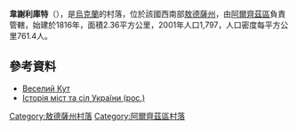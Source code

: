 {{coord|46|2|57|N|29|17|20|E|scale:30000|display=title}}

'''韋謝利庫特'''（{{lang-uk|Веселий Кут}}），是[[烏克蘭|烏克蘭]]的村落，位於該國西南部[[敖德薩州|敖德薩州]]，由[[阿爾齊茲區|阿爾齊茲區]]負責管轄，始建於1816年，面積2.36平方公里，2001年人口1,797，人口密度每平方公里761.4人。

==參考資料==
* [http://gska2.rada.gov.ua/pls/z7502/A005?rdat1=12.09.2007&rf7571=23588 Веселий Кут]{{dead link|date=2018年5月 |bot=InternetArchiveBot |fix-attempted=yes }}
* [https://web.archive.org/web/20130102070312/http://www.igsu.org.ua/Odesskaja.obl/Arcizskij.rajon/Veselyj_Kut.html Історія міст та сіл України (рос.)]

{{DEFAULTSORT:Веселий Кут}}
[[Category:敖德薩州村落|Category:敖德薩州村落]]
[[Category:阿爾齊茲區村落|Category:阿爾齊茲區村落]]


{{Odessa-geo-stub}}